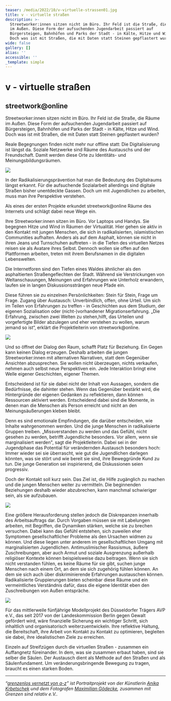 ```yaml
---
teaser: /media/2022/10/v-virtuelle-strassen01.jpg
title: v - virtuelle straßen
description: >-
  Streetworker:innen sitzen nicht im Büro. Ihr Feld ist die Straße, die Räume
  im Außen. Diese Form der aufsuchenden Jugendarbeit passiert auf
  Bürgersteigen, Bahnhöfen und Parks der Stadt - in Kälte, Hitze und Wind.
  Doch was ist mit Straßen, die mit Daten statt Steinen gepflastert wurden?
wide: false
gallery: []
alias: ''
accessible: ''
_template: simple
---
```


# v - virtuelle straßen

## streetwork@online

Streetworker:innen sitzen nicht im Büro. Ihr Feld ist die Straße, die Räume im Außen. Diese Form der aufsuchenden Jugendarbeit passiert auf Bürgersteigen, Bahnhöfen und Parks der Stadt - in Kälte, Hitze und Wind. Doch was ist mit Straßen, die mit Daten statt Steinen gepflastert wurden?

Reale Begegnungen finden nicht mehr nur offline statt: Die Digitalisierung ist längst da. Soziale Netzwerke sind Räume des Austauschs und der Freundschaft. Damit werden diese Orte zu Identitäts- und Meinungsbildungsräumen.

![](/media/2022/10/01-2.jpg)

In der Radikalisierungsprävention hat man die Bedeutung des Digitalraums längst erkannt. Für die aufsuchende Sozialarbeit allerdings sind digitale Straßen bisher unentdeckte Gassen. Doch um mit Jugendlichen zu arbeiten, muss man ihre Perspektive verstehen.

Als eines der ersten Projekte erkundet streetwork@online Räume des Internets und schlägt dabei neue Wege ein.

Ihre Streetworker:innen sitzen im Büro. Vor Laptops und Handys. Sie begegnen Hitze und Wind in Räumen der Virtualität. Hier gehen sie aktiv in den Kontakt mit jungen Menschen, die sich in radikalisierten, islamistischen Communities aufhalten. Anders als auf dem Asphalt, können sie nicht in ihren Jeans und Turnschuhen auftreten - in die Tiefen des virtuellen Netzes reisen sie als Avatare ihres Selbst. Dennoch wollen sie offen auf den Plattformen arbeiten, treten mit ihrem Berufsnamen in die digitalen Lebenswelten.

Die Internetforen sind den Tiefen eines Waldes ähnlicher als den asphaltierten Straßengeflechten der Stadt. Während sie Verstrickungen von Weltanschauungen, Meinungen und Erfahrungen wie Unterholz erwandern, laufen sie in langen Diskussionssträngen neue Pfade ein.

Diese führen sie zu einzelnen Persönlichkeiten: Stein für Stein, Frage um Frage. Zugang über Austausch: Unverbindlich, offen, ohne Urteil. Um sich im Teilen von Erfahrungen zu treffen - in Geschichten aus dem Studium, der eigenen Sozialisation oder (nicht-)vorhandener Migrationserfahrung. „Die Erfahrung, zwischen zwei Welten zu stehen,hilft, das Urteilen und vorgefertigte Bilder abzulegen und eher verstehen zu wollen, warum jemand so ist“, erklärt die Projektleiterin von streetwork@online.

![](/media/2022/10/02-2.jpg)

Und so öffnet der Dialog den Raum, schafft Platz für Beziehung. Ein Gegen kann keinen Dialog erzeugen. Deshalb arbeiten die jungen Streetworker:innen mit alternativen Narrativen, statt dem Gegenüber Ansichten abzusprechen. Sie wollen nicht überzeugen, nichts verkaufen, nehmen auch selbst neue Perspektiven ein. Jede Interaktion bringt eine Welle eigener Geschichten, eigener Themen.

Entscheidend ist für sie dabei nicht der Inhalt von Aussagen, sondern die Bedürfnisse, die dahinter stehen. Wenn das Gegenüber bestärkt wird, die Hintergründe der eigenen Gedanken zu reflektieren, dann können Ressourcen aktiviert werden. Entscheidend dabei sind die Momente, in denen man die Menschen als Person erreicht und nicht an den Meinungsäußerungen kleben bleibt.

Denn es sind emotionale Empfindungen, die darüber entscheiden, wie Inhalte wahrgenommen werden. Und die junge Menschen in radikalisierte Gruppen treiben. „Missverstanden zu werden und das Gefühl, nicht gesehen zu werden, betrifft Jugendliche besonders. Vor allem, wenn sie marginalisiert werden", sagt die Projektleiterin. Dabei sei in der Jugendphase das Potential für verändernden Austausch besonders hoch: Immer wieder sei sie überrascht, wie gut die Jugendlichen darlegen könnten, was sie stört und wie bereit sie sind, ihre Beweggründe Kund zu tun. Die junge Generation sei inspirierend, die Diskussionen seien progressiv.

Doch der Kontakt soll kurz sein. Das Ziel ist, die Hilfe zugänglich zu machen und die jungen Menschen weiter zu vermitteln. Die beginnenden Beziehungen deshalb wieder abzubrechen, kann manchmal schwieriger sein, als sie aufzubauen.

![](/media/2022/10/03-2.jpg)

Eine größere Herausforderung stellen jedoch die Diskrepanzen innerhalb des Arbeitsauftrags dar. Durch Vorgaben müssen sie mit Labelungen arbeiten, mit Begriffen, die Dynamiken stärken, welche sie zu brechen versuchen. Dabei kann das Gefühl entstehen, sich zuweilen eher Symptomen gesellschaftlicher Probleme als den Ursachen widmen zu können. Und diese liegen unter anderem im gesellschaftlichen Umgang mit marginalisierten Jugendlichen. Antimuslimischer Rassismus, äußere Zuschreibungen, aber auch Armut und soziale Ausgrenzung außerhalb religiöser Kontexte können beispielsweise dazu beitragen. Wenn sie sich nicht verstanden fühlen, es keine Räume für sie gibt, suchen junge Menschen nach einem Ort, an dem sie sich zugehörig fühlen können. An dem sie sich auch über diskriminierende Erfahrungen austauschen können. Radikalisierte Gruppierungen bieten scheinbar diese Räume und ein vermeintliches Verständnis dafür, dass die eigene Identität eben den Zuschreibungen von Außen entspräche.

![](/media/2022/10/04-2.jpg)

Für das mittlerweile fünfjährige Modellprojekt des Düsseldorfer Trägers AVP e.V., das seit 2017 von der Landeskommission Berlin gegen Gewalt gefördert wird, wäre finanzielle Sicherung ein wichtiger Schritt, sich inhaltlich und organisatorisch weiterzuentwickeln. Ihre reflektive Haltung, die Bereitschaft, ihre Arbeit von Kontakt zu Kontakt zu optimieren, begleiten sie dabei, ihre idealistischen Ziele zu erreichen.

Einzeln auf Streifzügen durch die virtuellen Straßen - zusammen ein Auffangnetz füreinander. In dem, was sie zusammen erbaut haben, sind sie selber die Säulen. Der Austausch dient als Methode auf den Straßen und als Säulenfundament. Um veränderungsbringende Bewegung zu tragen, braucht es einen starken Boden.

---

_“_[_grenzenlos vernetzt von a-z_](/aktivitaeten/gsr-medienportal/grenzenlos-vernetzt/grenzenlos-vernetzt)_” ist Portraitprojekt von der Künstlerin_ [_Anika Krbetschek_](/aktivitaeten/gsr-medienportal/grenzenlos-vernetzt/www.anikakrb.com) _und dem Fotografen_ [_Maximilian Gödecke_](/aktivitaeten/gsr-medienportal/grenzenlos-vernetzt/www.max-goedecke.de)_, zusammen mit Grenzen sind relativ e.V.._
